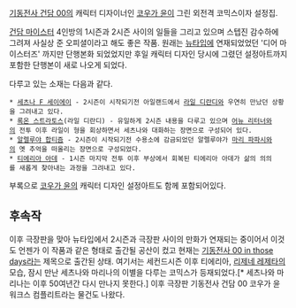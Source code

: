 [[기동전사 건담 00]]의 캐릭터 디자이너인 [[코우가 윤]]이 그린 외전격 코믹스이자 설정집. 

[[건담 마이스터]] 4인방의 1시즌과 2시즌 사이의 일들을 그리고 있으며 스텝진 감수하에 그려져 사실상 준 오피셜이라고 해도 좋은 작품. 원래는 [[뉴타입]]에 연재되었었던 '디어 마이스터즈' 까지만 단행본화 되었었지만 후일 캐릭터 디자인 당시에 그렸던 설정아트까지 포함한 단행본이 새로 나오게 되었다.

다루고 있는 소재는 다음과 같다.

 * [[세츠나 F 세이에이]] - 2시즌이 시작되기전 아일랜드에서 [[라일 디란디]]와 우연히 만났던 상황을 그려내고 있다.
 * [[록온 스트라토스]](라일 디란디) - 유일하게 2시즌 내용을 다루고 있으며 [[어뉴 리터너]]와의 전투 이후 라일이 형을 회상하면서 세츠나와 대화하는 장면으로 구성되어 있다.
 * [[알렐루야 합티즘]] - 2시즌이 시작되기전 수용소에 감금되었던 알렐루야가 [[마리 파파시]]와의 옛 추억을 떠올리는 장면으로 구성되었다.
 * [[티에리아 아데]] - 1시즌 마지막 전투 이후 부상에서 회복된 티에리아 아데가 삶의 의의를 새롭게 찾아내는 과정을 그려내고 있다.

부록으로 [[코우가 윤]]의 캐릭터 디자인 설정아트도 함께 포함되어있다.
== 후속작 ==
이후 극장판을 맞아 뉴타입에서 2시즌과 극장판 사이의 만화가 연재되는 중이어서 이것도 언젠가 이 작품과 같은 형태로 출간될 공산이 컸고 현재는 [[기동전사 00 in those days]]라는 제목으로 출간된 상태. 여기서는 세컨드시즌 이후 티에리아, [[리제네 레제타]]의 모습, 잠시 만난 세츠나와 마리나의 이별을 다루는 코믹스가 등재되었다.[* 세츠나와 마리나는 이후 50여년간 다시 만나지 못한다.] 이후 극장판 기동전사 건담 00 코우가 윤 워크스 컴플리트라는 물건도 나왔다.
